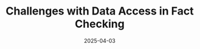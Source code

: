 ---
 date: 2025-04-03
 title: "Challenges with Data Access in Fact Checking"
 excerpt: "Tarunima participated in and presented at the symposium on ‘The Encryption Debate: Disinformation and Extreme Speech on WhatsApp, Telegram and global messaging apps’, organized by LMU Munich."
 url: "https://www.cas.lmu.de/en/events/event/the-encryption-debate-disinformation-and-extreme-speech-on-whatsapp-telegram-and-global-messaging-apps.html"
 tags: Talk
---